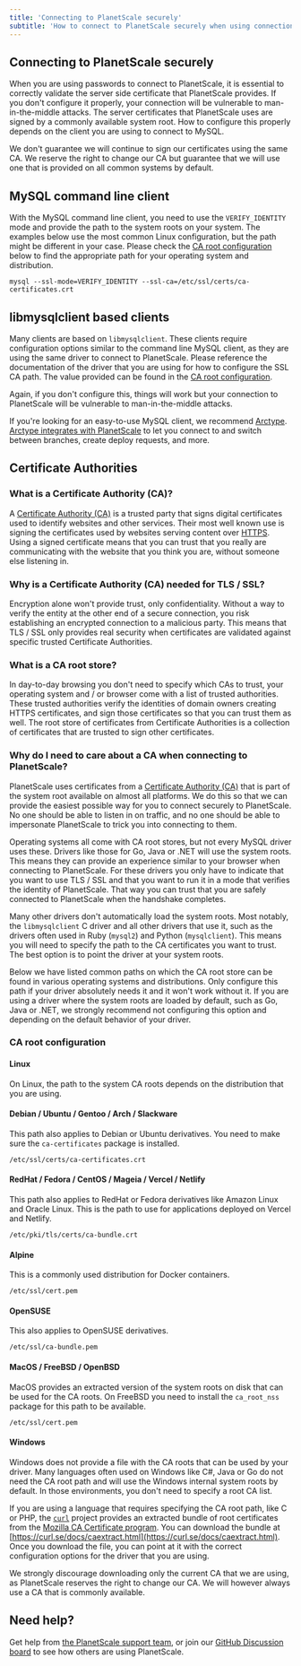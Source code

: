 ```yaml
---
title: 'Connecting to PlanetScale securely'
subtitle: 'How to connect to PlanetScale securely when using connection strings.'
---
```


## Connecting to PlanetScale securely

When you are using passwords to connect to PlanetScale, it is essential to correctly validate the server side certificate that PlanetScale provides. If you don't configure it properly, your connection will be vulnerable to man-in-the-middle attacks. The server certificates that PlanetScale uses are signed by a commonly available system root. How to configure this properly depends on the client you are using to connect to MySQL.

<InfoBlock type='note'>
  We don't guarantee we will continue to sign our certificates using the same CA. We reserve the right to change our CA
  but guarantee that we will use one that is provided on all common systems by default.
</InfoBlock>

## MySQL command line client

With the MySQL command line client, you need to use the `VERIFY_IDENTITY` mode and provide the path to the system roots on your system. The examples below use the most common Linux configuration, but the path might be different in your case. Please check the [CA root configuration](#ca-root-configuration) below to find the appropriate path for your operating system and distribution.

```
mysql --ssl-mode=VERIFY_IDENTITY --ssl-ca=/etc/ssl/certs/ca-certificates.crt
```

## libmysqlclient based clients

Many clients are based on `libmysqlclient`. These clients require configuration options similar to the command line MySQL client, as they are using the same driver to connect to PlanetScale. Please reference the documentation of the driver that you are using for how to configure the SSL CA path. The value provided can be found in the [CA root configuration](#ca-root-configuration).

Again, if you don't configure this, things will work but your connection to PlanetScale will be vulnerable to man-in-the-middle attacks.

If you're looking for an easy-to-use MySQL client, we recommend [Arctype](https://arctype.com/). [Arctype integrates with PlanetScale](https://docs.arctype.com/connect/planetscale) to let you connect to and switch between branches, create deploy requests, and more.

## Certificate Authorities

### What is a Certificate Authority (CA)?

A [Certificate Authority (CA)](https://en.wikipedia.org/wiki/Certificate_authority) is a trusted party that signs digital certificates used to identify websites and other services. Their most well known use is signing the certificates used by websites serving content over [HTTPS](https://en.wikipedia.org/wiki/HTTPS). Using a signed certificate means that you can trust that you really are communicating with the website that you think you are, without someone else listening in.

### Why is a Certificate Authority (CA) needed for TLS / SSL?

Encryption alone won't provide trust, only confidentiality. Without a way to verify the entity at the other end of a secure connection, you risk establishing an encrypted connection to a malicious party. This means that TLS / SSL only provides real security when certificates are validated against specific trusted Certificate Authorities.

### What is a CA root store?

In day-to-day browsing you don't need to specify which CAs to trust, your operating system and / or browser come with a list of trusted authorities. These trusted authorities verify the identities of domain owners creating HTTPS certificates, and sign those certificates so that you can trust them as well. The root store of certificates from Certificate Authorities is a collection of certificates that are trusted to sign other certificates.

### Why do I need to care about a CA when connecting to PlanetScale?

PlanetScale uses certificates from a [Certificate Authority (CA)](https://en.wikipedia.org/wiki/Certificate_authority) that is part of the system root available on almost all platforms. We do this so that we can provide the easiest possible way for you to connect securely to PlanetScale. No one should be able to listen in on traffic, and no one should be able to impersonate PlanetScale to trick you into connecting to them.

Operating systems all come with CA root stores, but not every MySQL driver uses these. Drivers like those for Go, Java or .NET will use the system roots. This means they can provide an experience similar to your browser when connecting to PlanetScale. For these drivers you only have to indicate that you want to use TLS / SSL and that you want to run it in a mode that verifies the identity of PlanetScale. That way you can trust that you are safely connected to PlanetScale when the handshake completes.

Many other drivers don't automatically load the system roots. Most notably, the `libmysqlclient` C driver and all other drivers that use it, such as the drivers often used in Ruby (`mysql2`) and Python (`mysqlclient`). This means you will need to specify the path to the CA certificates you want to trust. The best option is to point the driver at your system roots.

Below we have listed common paths on which the CA root store can be found in various operating systems and distributions. Only configure this path if your driver absolutely needs it and it won't work without it. If you are using a driver where the system roots are loaded by default, such as Go, Java or .NET, we strongly recommend not configuring this option and depending on the default behavior of your driver.

### CA root configuration

#### Linux

On Linux, the path to the system CA roots depends on the distribution that you are using.

#### Debian / Ubuntu / Gentoo / Arch / Slackware

This path also applies to Debian or Ubuntu derivatives. You need to make sure the `ca-certificates` package is installed.

```
/etc/ssl/certs/ca-certificates.crt
```

#### RedHat / Fedora / CentOS / Mageia / Vercel / Netlify

This path also applies to RedHat or Fedora derivatives like Amazon Linux and Oracle Linux. This is the path to use for applications deployed on Vercel and Netlify.

```
/etc/pki/tls/certs/ca-bundle.crt
```

#### Alpine

This is a commonly used distribution for Docker containers.

```
/etc/ssl/cert.pem
```

#### OpenSUSE

This also applies to OpenSUSE derivatives.

```
/etc/ssl/ca-bundle.pem
```

#### MacOS / FreeBSD / OpenBSD

MacOS provides an extracted version of the system roots on disk that can be used for the CA roots. On FreeBSD you need to install the `ca_root_nss` package for this path to be available.

```
/etc/ssl/cert.pem
```

#### Windows

Windows does not provide a file with the CA roots that can be used by your driver. Many languages often used on Windows like C#, Java or Go do not need the CA root path and will use the Windows internal system roots by default. In those environments, you don't need to specify a root CA list.

If you are using a language that requires specifying the CA root path, like C or PHP, the [`curl`](https://curl.se) project provides an extracted bundle of root certificates from the [Mozilla CA Certificate program](https://wiki.mozilla.org/CA). You can download the bundle at [https://curl.se/docs/caextract.html](https://curl.se/docs/caextract.html). Once you download the file, you can point at it with the correct configuration options for the driver that you are using.

<InfoBlock type='note'>
  We strongly discourage downloading only the current CA that we are using, as PlanetScale reserves the right to change
  our CA. We will however always use a CA that is commonly available.
</InfoBlock>

## Need help?

Get help from [the PlanetScale support team](https://support.planetscale.com/), or join our [GitHub Discussion board](https://github.com/planetscale/discussion/discussions) to see how others are using PlanetScale.
